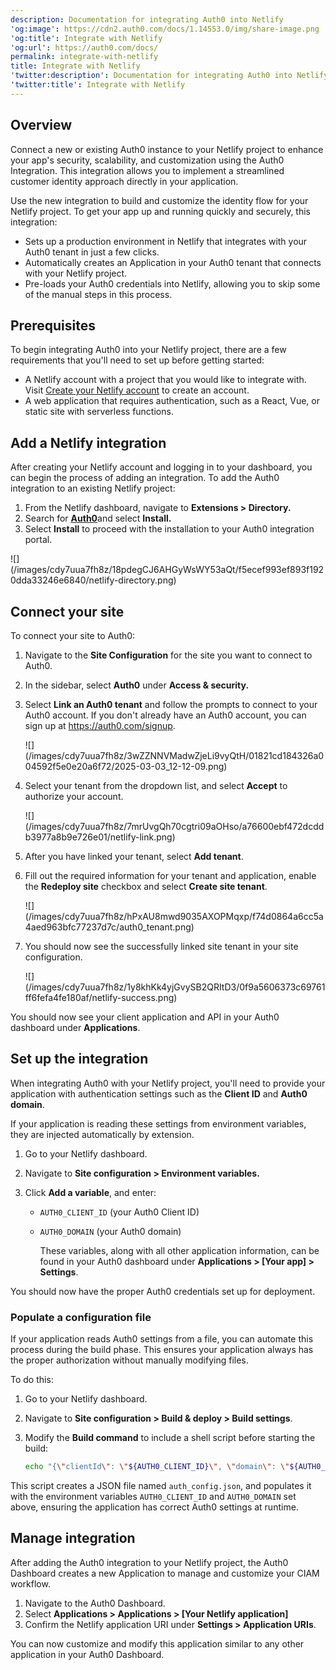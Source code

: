 ```yaml
---
description: Documentation for integrating Auth0 into Netlify
'og:image': https://cdn2.auth0.com/docs/1.14553.0/img/share-image.png
'og:title': Integrate with Netlify
'og:url': https://auth0.com/docs/
permalink: integrate-with-netlify
title: Integrate with Netlify
'twitter:description': Documentation for integrating Auth0 into Netlify
'twitter:title': Integrate with Netlify
---
```

## Overview

Connect a new or existing Auth0 instance to your Netlify project to enhance your app's security, scalability, and customization using the Auth0 Integration. This integration allows you to implement a streamlined customer identity approach directly in your application.

Use the new integration to build and customize the identity flow for your Netlify project. To get your app up and running quickly and securely, this integration:

* Sets up a production environment in Netlify that integrates with your Auth0 tenant in just a few clicks.
* Automatically creates an Application in your Auth0 tenant that connects with your Netlify project.
* Pre-loads your Auth0 credentials into Netlify, allowing you to skip some of the manual steps in this process.

## Prerequisites

To begin integrating Auth0 into your Netlify project, there are a few requirements that you'll need to set up before getting started:

* A Netlify account with a project that you would like to integrate with. Visit [Create your Netlify account](https://www.netlify.com/) to create an account.
* A web application that requires authentication, such as a React, Vue, or static site with serverless functions.

## Add a Netlify integration

After creating your Netlify account and logging in to your dashboard, you can begin the process of adding an integration. To add the Auth0 integration to an existing Netlify project:

1. From the Netlify dashboard, navigate to **Extensions > Directory.**
2. Search for [**Auth0**](https://app.netlify.com/extensions/auth0)and select **Install.**
3. Select **Install** to proceed with the installation to your Auth0 integration portal.

<Frame>![](/images/cdy7uua7fh8z/18pdegCJ6AHGyWsWY53aQt/f5ecef993ef893f1920dda33246e6840/netlify-directory.png)</Frame>

## Connect your site

To connect your site to Auth0:

1. Navigate to the **Site Configuration** for the site you want to connect to Auth0.
2. In the sidebar, select **Auth0** under **Access & security.**
3. Select **Link an Auth0 tenant** and follow the prompts to connect to your Auth0 account. If you don't already have an Auth0 account, you can sign up at https://auth0.com/signup.

   <Frame>![](/images/cdy7uua7fh8z/3wZZNNVMadwZjeLi9vyQtH/01821cd184326a004592f5e0e20a6f72/2025-03-03_12-12-09.png)</Frame>
4. Select your tenant from the dropdown list, and select **Accept** to authorize your account.

   <Frame>![](/images/cdy7uua7fh8z/7mrUvgQh70cgtri09aOHso/a76600ebf472dcddb3977a8b9e726e01/netlify-link.png)</Frame>
5. After you have linked your tenant, select **Add tenant**.
6. Fill out the required information for your tenant and application, enable the **Redeploy site** checkbox and select **Create site tenant**.

   <Frame>![](/images/cdy7uua7fh8z/hPxAU8mwd9035AXOPMqxp/f74d0864a6cc5a4aed963bfc77237d7c/auth0_tenant.png)</Frame>
7. You should now see the successfully linked site tenant in your site configuration.

   <Frame>![](/images/cdy7uua7fh8z/1y8khKk4yjGvySB2QRItD3/0f9a5606373c69761ff6fefa4fe180af/netlify-success.png)</Frame>

<Callout icon="file-lines" color="#0EA5E9" iconType="regular">

You should now see your client application and API in your Auth0 dashboard under **Applications**.

</Callout>

## Set up the integration

When integrating Auth0 with your Netlify project, you'll need to provide your application with authentication settings such as the **<Tooltip tip="Client ID: Identification value given to your registered resource from Auth0." cta="View Glossary" href="/docs/glossary?term=Client+ID">Client ID</Tooltip>** and **Auth0 domain**.

If your application is reading these settings from environment variables, they are injected automatically by extension.

1. Go to your Netlify dashboard.
2. Navigate to **Site configuration > Environment variables.**
3. Click **Add a variable**, and enter:

   * `AUTH0_CLIENT_ID` (your Auth0 Client ID)
   * `AUTH0_DOMAIN` (your Auth0 domain)

     <Callout icon="file-lines" color="#0EA5E9" iconType="regular">

     These variables, along with all other application information, can be found in your Auth0 dashboard under **Applications > [Your app] > Settings**.

     </Callout>

You should now have the proper Auth0 credentials set up for deployment.

### Populate a configuration file

If your application reads Auth0 settings from a file, you can automate this process during the build phase. This ensures your application always has the proper authorization without manually modifying files.

To do this:

1. Go to your Netlify dashboard.
2. Navigate to **Site configuration > Build & deploy > Build settings**.
3. Modify the **Build command** to include a shell script before starting the build:

   ```bash wrap lines
   echo "{\"clientId\": \"${AUTH0_CLIENT_ID}\", \"domain\": \"${AUTH0_DOMAIN}\"}" > auth_config.json && npm run build
   ```


   

   

This script creates a JSON file named `auth_config.json`, and populates it with the environment variables `AUTH0_CLIENT_ID` and `AUTH0_DOMAIN` set above, ensuring the application has correct Auth0 settings at runtime.

## Manage integration

After adding the Auth0 integration to your Netlify project, the <Tooltip tip="Auth0 Dashboard: Auth0's main product to configure your services." cta="View Glossary" href="/docs/glossary?term=Auth0+Dashboard">Auth0 Dashboard</Tooltip> creates a new Application to manage and customize your CIAM workflow.

1. Navigate to the Auth0 Dashboard.
2. Select **Applications > Applications > [Your Netlify application]**
3. Confirm the Netlify application URI under **Settings > Application URIs**.

You can now customize and modify this application similar to any other application in your Auth0 Dashboard.